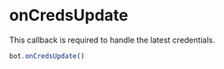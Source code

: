 # onCredsUpdate

This callback is required to handle the latest credentials.

```javascript
bot.onCredsUpdate()
```
